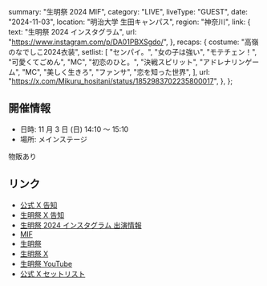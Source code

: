   summary: "生明祭 2024 MIF",
  category: "LIVE",
  liveType: "GUEST",
  date: "2024-11-03",
  location: "明治大学 生田キャンパス",
  region: "神奈川",
  link: {
    text: "生明祭 2024 インスタグラム",
    url: "https://www.instagram.com/p/DA01PBXSgdo/",
  },
  recaps: {
    costume: "高嶺のなでしこ2024衣装",
    setlist: [
      "センパイ。",
      "女の子は強い",
      "モテチェン！",
      "可愛くてごめん",
      "MC",
      "初恋のひと。",
      "決戦スピリット",
      "アドレナリンゲーム",
      "MC",
      "美しく生きろ",
      "ファンサ",
      "恋を知った世界",
    ],
    url: "https://x.com/Mikuru_hositani/status/1852983702235800017",
  },
};

## 開催情報

- 日時: 11 月 3 日 (日) 14:10 〜 15:10
- 場所: メインステージ

物販あり

## リンク

- [公式 X 告知](https://x.com/takanenofficial/status/1844324709053485358)
- [生明祭 X 告知](https://x.com/ikumeisai/status/1844301815816638508)
- [生明祭 2024 インスタグラム 出演情報](https://www.instagram.com/p/DA01PBXSgdo/)
- [MIF](https://ikumeisai.jp/?page_id=1248)
- [生明祭](https://ikumeisai.jp/)
- [生明祭 X](https://x.com/ikumeisai)
- [生明祭 YouTube](https://www.youtube.com/@ikumeipr)
- [公式 X セットリスト](https://x.com/takanenofficial/status/1852993097795580174)
